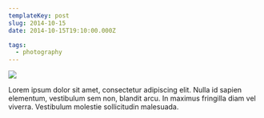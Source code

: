 ```yaml
---
templateKey: post
slug: 2014-10-15
date: 2014-10-15T19:10:00.000Z

tags:
  - photography
---
```

![](../../static/assets/20141015-IMG_0538.jpg)

Lorem ipsum dolor sit amet, consectetur adipiscing elit. Nulla id sapien elementum, vestibulum sem non, blandit arcu. In maximus fringilla diam vel viverra. Vestibulum molestie sollicitudin malesuada.
